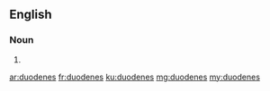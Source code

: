 ==English==

===Noun===
{{head|en|plural}}

# {{plural of|duodene|lang=en}}

[[ar:duodenes]]
[[fr:duodenes]]
[[ku:duodenes]]
[[mg:duodenes]]
[[my:duodenes]]